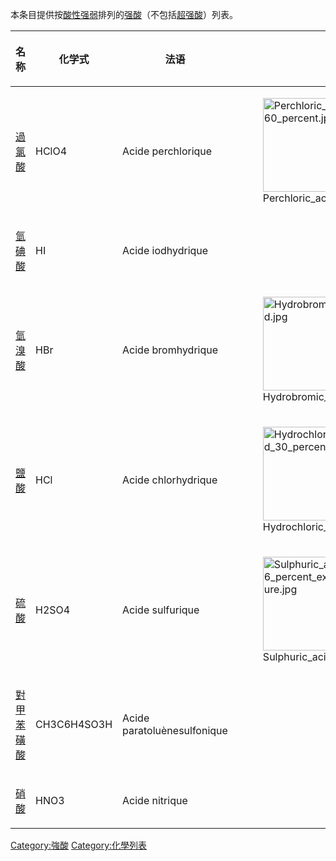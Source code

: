 本条目提供按[[酸性|酸性强弱]]排列的[[强酸|强酸]]（不包括[[超强酸|超强酸]]）列表。

{| class="wikitable"
|+ 
|-
! 名称 !! 化学式 !! 法语 !! 图片 !!注释
|-
| [[過氯酸|過氯酸]] || <chem>HClO4</chem>|| Acide perchlorique || [[File:Perchloric_acid_60_percent.jpg|150px]]||
|-
| [[氫碘酸|氫碘酸]] || <chem>HI</chem> || Acide iodhydrique||||
|-
| [[氫溴酸|氫溴酸]] || <chem>HBr</chem> || Acide bromhydrique||[[File:Hydrobromic_acid.jpg|150px]]||
|-
| [[鹽酸|鹽酸]] || <chem>HCl</chem> || Acide chlorhydrique || [[File:Hydrochloric_acid_30_percent.jpg|150px]]||
|-
| [[硫酸|硫酸]] || <chem>H2SO4</chem> || Acide sulfurique||[[File:Sulphuric_acid_96_percent_extra_pure.jpg|150px]]||
|-
| [[對甲苯磺酸|對甲苯磺酸]] || <chem>CH3C6H4SO3H</chem> || Acide paratoluènesulfonique|| || 化学式也寫作<chem>TsOH</chem>
|-
| [[硝酸|硝酸]] || <chem>HNO3</chem> || Acide nitrique||||
|}

[[Category:強酸|Category:強酸]]
[[Category:化學列表|Category:化學列表]]
